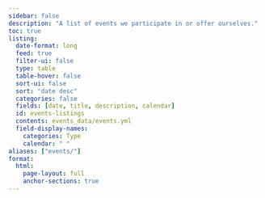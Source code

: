 ```yaml
---
sidebar: false
description: "A list of events we participate in or offer ourselves."
toc: true
listing:
  date-format: long
  feed: true
  filter-ui: false
  type: table
  table-hover: false
  sort-ui: false
  sort: "date desc"
  categories: false
  fields: [date, title, description, calendar]
  id: events-listings
  contents: events_data/events.yml
  field-display-names: 
    categories: Type
    calendar: " "
aliases: ["events/"]
format:
  html:
    page-layout: full
    anchor-sections: true
---
```


<script defer data-domain="openwashdata.org" src="https://plausible.io/js/script.js"></script>

::: {#events-listings}
:::